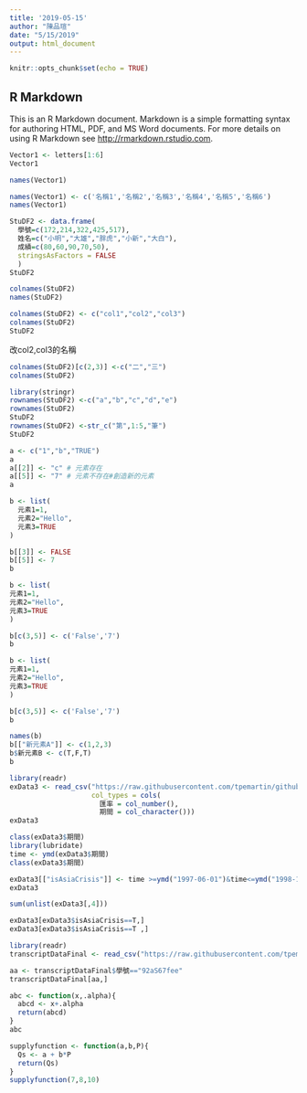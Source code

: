```yaml
---
title: '2019-05-15'
author: "陳品瑄"
date: "5/15/2019"
output: html_document
---
```


```r
knitr::opts_chunk$set(echo = TRUE)
```

## R Markdown

This is an R Markdown document. Markdown is a simple formatting syntax for authoring HTML, PDF, and MS Word documents. For more details on using R Markdown see <http://rmarkdown.rstudio.com>.
```r
Vector1 <- letters[1:6]
Vector1

names(Vector1)
```

```r
names(Vector1) <- c('名稱1','名稱2','名稱3','名稱4','名稱5','名稱6')
names(Vector1)
```

```r
StuDF2 <- data.frame(
  學號=c(172,214,322,425,517),
  姓名=c("小明","大雄","胖虎","小新","大白"),
  成績=c(80,60,90,70,50),
  stringsAsFactors = FALSE
  )
StuDF2 
```

```r
colnames(StuDF2)
names(StuDF2)
```

```r
colnames(StuDF2) <- c("col1","col2","col3")
colnames(StuDF2)
StuDF2
```
改col2,col3的名稱
```r
colnames(StuDF2)[c(2,3)] <-c("二","三")
colnames(StuDF2)
```

```r
library(stringr)
rownames(StuDF2) <-c("a","b","c","d","e")
rownames(StuDF2)
StuDF2
rownames(StuDF2) <-str_c("第",1:5,"筆")
StuDF2
```

```r
a <- c("1","b","TRUE")
a
a[[2]] <- "c" # 元素存在
a[[5]] <- "7" # 元素不存在#創造新的元素
a
```

```r
b <- list(
  元素1=1,
  元素2="Hello",
  元素3=TRUE
)

b[[3]] <- FALSE
b[[5]] <- 7
b


```

```r
b <- list(
元素1=1,
元素2="Hello",
元素3=TRUE
)

b[c(3,5)] <- c('False','7')
b

b <- list(
元素1=1,
元素2="Hello",
元素3=TRUE
)

b[c(3,5)] <- c('False','7')
b
```

```r
names(b)
b[["新元素A"]] <- c(1,2,3)
b$新元素B <- c(T,F,T)
b
```

```r
library(readr)
exData3 <- read_csv("https://raw.githubusercontent.com/tpemartin/github-data/master/exData3.csv",
                    col_types = cols(
                      匯率 = col_number(),
                      期間 = col_character()))
exData3
```

```r
class(exData3$期間)
library(lubridate)
time <- ymd(exData3$期間)
class(exData3$期間)
```
```r
exData3[["isAsiaCrisis"]] <- time >=ymd("1997-06-01")&time<=ymd("1998-12-01") 
exData3
```

```r
sum(unlist(exData3[,4]))
```


```r
exData3[exData3$isAsiaCrisis==T,]
exData3[exData3$isAsiaCrisis==T ,]
```

```r
library(readr)
transcriptDataFinal <- read_csv("https://raw.githubusercontent.com/tpemartin/github-data/master/transcriptDataFinal.csv")
```

```r
aa <- transcriptDataFinal$學號=="92aS67fee"
transcriptDataFinal[aa,]
```


```r
abc <- function(x,.alpha){
  abcd <- x+.alpha
  return(abcd)
}
abc
```

```r
supplyfunction <- function(a,b,P){
  Qs <- a + b*P
  return(Qs)
}
supplyfunction(7,8,10)
```
























